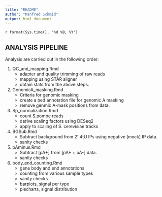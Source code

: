 ```yaml
---
title: "README"
author: "Manfred Schmid"
output: html_document
---
```

`r format(Sys.time(), "%d %B, %Y")`


## ANALYSIS PIPELINE

Analysis are carried out in the following order:


1. QC_and_mapping.Rmd
    + adapter and quality trimming of raw reads
    + mapping using STAR aligner
    + obtain stats from the above steps.

2. GenomicA_masking.Rmd
    + Criteria for genomic masking
    + create a bed annotation file for genomic A masking
    + remove genmic A-mask positions from data.

3. Sp_normalization.Rmd
    + count S.pombe reads
    + derive scaling factors using DESeq2
    + apply to scaling of S. cerevisiae tracks

4. BGSub.Rmd
    + Subtract background from 2' 4tU IPs using negative (mock) IP data.
    + sanity checks

5. pAminus.Rmd
    + Subtract [pA+] from [pA+ + pA-] data.
    + sanity checks  

6. body_end_counting.Rmd
    + gene body and end annotations
    + counting from various sample types
    + sanity checks
    + barplots, signal per type
    + piecharts, signal distribution




